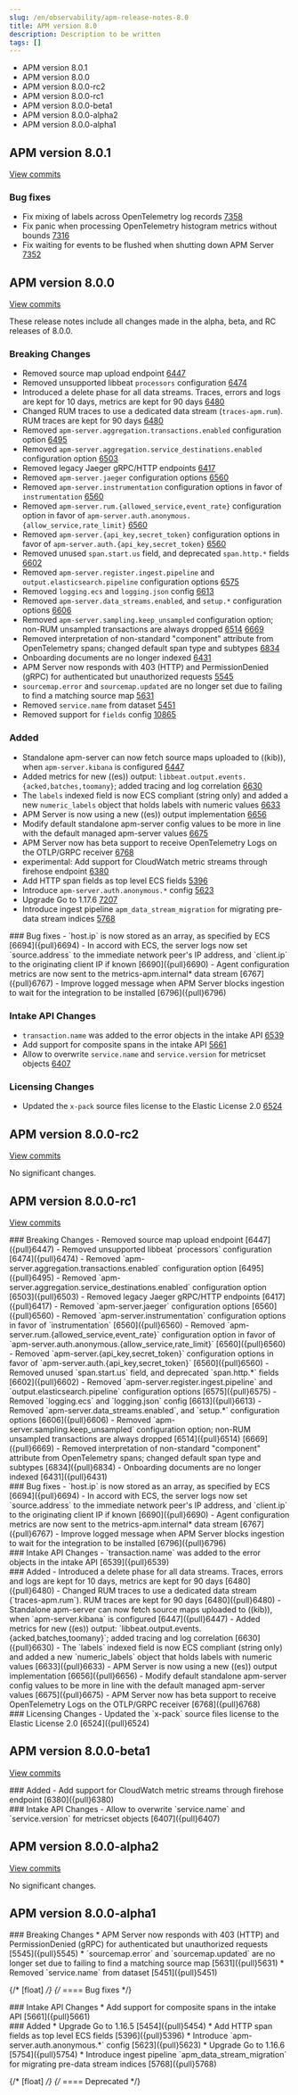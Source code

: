 ```yaml
---
slug: /en/observability/apm-release-notes-8.0
title: APM version 8.0
description: Description to be written
tags: []
---
```


<div id="apm-release-notes-8.0"></div>

* <DocLink slug="/en/observability/apm-release-notes-8.0" section="apm-version-801">APM version 8.0.1</DocLink>
* <DocLink slug="/en/observability/apm-release-notes-8.0" section="apm-version-800">APM version 8.0.0</DocLink>
* <DocLink slug="/en/observability/apm-release-notes-8.0" section="apm-version-800-rc2">APM version 8.0.0-rc2</DocLink>
* <DocLink slug="/en/observability/apm-release-notes-8.0" section="apm-version-800-rc1">APM version 8.0.0-rc1</DocLink>
* <DocLink slug="/en/observability/apm-release-notes-8.0" section="apm-version-800-beta1">APM version 8.0.0-beta1</DocLink>
* <DocLink slug="/en/observability/apm-release-notes-8.0" section="apm-version-800-alpha2">APM version 8.0.0-alpha2</DocLink>
* <DocLink slug="/en/observability/apm-release-notes-8.0" section="apm-version-800-alpha1">APM version 8.0.0-alpha1</DocLink>

<div id="apm-release-notes-8.0.1"></div>

## APM version 8.0.1

[View commits](https://github.com/elastic/apm-server/compare/v8.0.0\...v8.0.1)

<div id="bug_fixes"></div>

### Bug fixes

- Fix mixing of labels across OpenTelemetry log records [7358]({pull}7358)
- Fix panic when processing OpenTelemetry histogram metrics without bounds [7316]({pull}7316)
- Fix waiting for events to be flushed when shutting down APM Server [7352]({pull}7352)

<div id="apm-release-notes-8.0.0"></div>

## APM version 8.0.0

[View commits](https://github.com/elastic/apm-server/compare/v7.16.3\...v8.0.0)

These release notes include all changes made in the alpha, beta, and RC
releases of 8.0.0.

<div id="breaking_changes"></div>

### Breaking Changes
- Removed source map upload endpoint [6447]({pull}6447)
- Removed unsupported libbeat `processors` configuration [6474]({pull}6474)
- Introduced a delete phase for all data streams. Traces, errors and logs are kept for 10 days, metrics are kept for 90 days [6480]({pull}6480)
- Changed RUM traces to use a dedicated data stream (`traces-apm.rum`). RUM traces are kept for 90 days [6480]({pull}6480)
- Removed `apm-server.aggregation.transactions.enabled` configuration option [6495]({pull}6495)
- Removed `apm-server.aggregation.service_destinations.enabled` configuration option [6503]({pull}6503)
- Removed legacy Jaeger gRPC/HTTP endpoints [6417]({pull}6417)
- Removed `apm-server.jaeger` configuration options [6560]({pull}6560)
- Removed `apm-server.instrumentation` configuration options in favor of `instrumentation` [6560]({pull}6560)
- Removed `apm-server.rum.{allowed_service,event_rate}` configuration option in favor of `apm-server.auth.anonymous.{allow_service,rate_limit}` [6560]({pull}6560)
- Removed `apm-server.{api_key,secret_token}` configuration options in favor of `apm-server.auth.{api_key,secret_token}` [6560]({pull}6560)
- Removed unused `span.start.us` field, and deprecated `span.http.*` fields [6602]({pull}6602)
- Removed `apm-server.register.ingest.pipeline` and `output.elasticsearch.pipeline` configuration options [6575]({pull}6575)
- Removed `logging.ecs` and `logging.json` config [6613]({pull}6613)
- Removed `apm-server.data_streams.enabled`, and `setup.*` configuration options [6606]({pull}6606)
- Removed `apm-server.sampling.keep_unsampled` configuration option; non-RUM unsampled transactions are always dropped [6514]({pull}6514) [6669]({pull}6669)
- Removed interpretation of non-standard "component" attribute from OpenTelemetry spans; changed default span type and subtypes [6834]({pull}6834)
- Onboarding documents are no longer indexed [6431]({pull}6431)
- APM Server now responds with 403 (HTTP) and PermissionDenied (gRPC) for authenticated but unauthorized requests [5545]({pull}5545)
- `sourcemap.error` and `sourcemap.updated` are no longer set due to failing to find a matching source map [5631]({pull}5631)
- Removed `service.name` from dataset [5451]({pull}5451)
- Removed support for `fields` config [10865]({pull}10865)

<div id="added"></div>

### Added
- Standalone apm-server can now fetch source maps uploaded to ((kib)), when `apm-server.kibana` is configured [6447]({pull}6447)
- Added metrics for new ((es)) output: `libbeat.output.events.{acked,batches,toomany}`; added tracing and log correlation [6630]({pull}6630)
- The `labels` indexed field is now ECS compliant (string only) and added a new `numeric_labels` object that holds labels with numeric values [6633]({pull}6633)
- APM Server is now using a new ((es)) output implementation [6656]({pull}6656)
- Modify default standalone apm-server config values to be more in line with the default managed apm-server values [6675]({pull}6675)
- APM Server now has beta support to receive OpenTelemetry Logs on the OTLP/GRPC receiver [6768]({pull}6768)
- experimental: Add support for CloudWatch metric streams through firehose endpoint [6380]({pull}6380)
- Add HTTP span fields as top level ECS fields [5396]({pull}5396)
- Introduce `apm-server.auth.anonymous.*` config [5623]({pull}5623)
- Upgrade Go to 1.17.6 [7207]({pull}7207)
- Introduce ingest pipeline `apm_data_stream_migration` for migrating pre-data stream indices [5768]({pull}5768)

<div id="bug_fixes"></div>
### Bug fixes
- `host.ip` is now stored as an array, as specified by ECS [6694]({pull}6694)
- In accord with ECS, the server logs now set `source.address` to the immediate network peer's IP address, and `client.ip` to the originating client IP if known [6690]({pull}6690)
- Agent configuration metrics are now sent to the metrics-apm.internal* data stream [6767]({pull}6767)
- Improve logged message when APM Server blocks ingestion to wait for the integration to be installed [6796]({pull}6796)

<div id="intake_api_changes"></div>

### Intake API Changes
- `transaction.name` was added to the error objects in the intake API [6539]({pull}6539)
- Add support for composite spans in the intake API [5661]({pull}5661)
- Allow to overwrite `service.name` and `service.version` for metricset objects  [6407]({pull}6407)

<div id="licensing_changes"></div>

### Licensing Changes
- Updated the `x-pack` source files license to the Elastic License 2.0 [6524]({pull}6524)

<div id="apm-release-notes-8.0.0-rc2"></div>

## APM version 8.0.0-rc2

[View commits](https://github.com/elastic/apm-server/compare/v8.0.0-rc1\...v8.0.0-rc2)

No significant changes.

<div id="apm-release-notes-8.0.0-rc1"></div>

## APM version 8.0.0-rc1

[View commits](https://github.com/elastic/apm-server/compare/v8.0.0-beta1\...v8.0.0-rc1)

<div id="breaking_changes"></div>
### Breaking Changes
- Removed source map upload endpoint [6447]({pull}6447)
- Removed unsupported libbeat `processors` configuration [6474]({pull}6474)
- Removed `apm-server.aggregation.transactions.enabled` configuration option [6495]({pull}6495)
- Removed `apm-server.aggregation.service_destinations.enabled` configuration option [6503]({pull}6503)
- Removed legacy Jaeger gRPC/HTTP endpoints [6417]({pull}6417)
- Removed `apm-server.jaeger` configuration options [6560]({pull}6560)
- Removed `apm-server.instrumentation` configuration options in favor of `instrumentation` [6560]({pull}6560)
- Removed `apm-server.rum.{allowed_service,event_rate}` configuration option in favor of `apm-server.auth.anonymous.{allow_service,rate_limit}` [6560]({pull}6560)
- Removed `apm-server.{api_key,secret_token}` configuration options in favor of `apm-server.auth.{api_key,secret_token}` [6560]({pull}6560)
- Removed unused `span.start.us` field, and deprecated `span.http.*` fields [6602]({pull}6602)
- Removed `apm-server.register.ingest.pipeline` and `output.elasticsearch.pipeline` configuration options [6575]({pull}6575)
- Removed `logging.ecs` and `logging.json` config [6613]({pull}6613)
- Removed `apm-server.data_streams.enabled`, and `setup.*` configuration options [6606]({pull}6606)
- Removed `apm-server.sampling.keep_unsampled` configuration option; non-RUM unsampled transactions are always dropped [6514]({pull}6514) [6669]({pull}6669)
- Removed interpretation of non-standard "component" attribute from OpenTelemetry spans; changed default span type and subtypes [6834]({pull}6834)
- Onboarding documents are no longer indexed [6431]({pull}6431)

<div id="bug_fixes"></div>
### Bug fixes
- `host.ip` is now stored as an array, as specified by ECS [6694]({pull}6694)
- In accord with ECS, the server logs now set `source.address` to the immediate network peer's IP address, and `client.ip` to the originating client IP if known [6690]({pull}6690)
- Agent configuration metrics are now sent to the metrics-apm.internal* data stream [6767]({pull}6767)
- Improve logged message when APM Server blocks ingestion to wait for the integration to be installed [6796]({pull}6796)

<div id="intake_api_changes"></div>
### Intake API Changes
- `transaction.name` was added to the error objects in the intake API [6539]({pull}6539)

<div id="added"></div>
### Added
- Introduced a delete phase for all data streams. Traces, errors and logs are kept for 10 days, metrics are kept for 90 days [6480]({pull}6480)
- Changed RUM traces to use a dedicated data stream (`traces-apm.rum`). RUM traces are kept for 90 days [6480]({pull}6480)
- Standalone apm-server can now fetch source maps uploaded to ((kib)), when `apm-server.kibana` is configured [6447]({pull}6447)
- Added metrics for new ((es)) output: `libbeat.output.events.{acked,batches,toomany}`; added tracing and log correlation [6630]({pull}6630)
- The `labels` indexed field is now ECS compliant (string only) and added a new `numeric_labels` object that holds labels with numeric values [6633]({pull}6633)
- APM Server is now using a new ((es)) output implementation [6656]({pull}6656)
- Modify default standalone apm-server config values to be more in line with the default managed apm-server values [6675]({pull}6675)
- APM Server now has beta support to receive OpenTelemetry Logs on the OTLP/GRPC receiver [6768]({pull}6768)

<div id="licensing_changes"></div>
### Licensing Changes
- Updated the `x-pack` source files license to the Elastic License 2.0 [6524]({pull}6524)

<div id="apm-release-notes-8.0.0-beta1"></div>

## APM version 8.0.0-beta1

[View commits](https://github.com/elastic/apm-server/compare/v8.0.0-alpha2\...v8.0.0-beta1)

<div id="added"></div>
### Added
- <DocBadge template="technical preview" />  Add support for CloudWatch metric streams through firehose endpoint [6380]({pull}6380)

<div id="intake_api_changes"></div>
### Intake API Changes
- Allow to overwrite `service.name` and `service.version` for metricset objects  [6407]({pull}6407)

<div id="apm-release-notes-8.0.0-alpha2"></div>

## APM version 8.0.0-alpha2

[View commits](https://github.com/elastic/apm-server/compare/v8.0.0-alpha1\...v8.0.0-alpha2)

No significant changes.

<div id="apm-release-notes-8.0.0-alpha1"></div>

## APM version 8.0.0-alpha1

<div id="breaking_changes"></div>
### Breaking Changes
* APM Server now responds with 403 (HTTP) and PermissionDenied (gRPC) for authenticated but unauthorized requests [5545]({pull}5545)
* `sourcemap.error` and `sourcemap.updated` are no longer set due to failing to find a matching source map [5631]({pull}5631)
* <DocBadge template="technical preview" />  Removed `service.name` from dataset [5451]({pull}5451)

{/* [float] */}
{/* ==== Bug fixes */}

<div id="intake_api_changes"></div>
### Intake API Changes
* Add support for composite spans in the intake API [5661]({pull}5661)

<div id="added"></div>
### Added
* Upgrade Go to 1.16.5 [5454]({pull}5454)
* Add HTTP span fields as top level ECS fields [5396]({pull}5396)
* Introduce `apm-server.auth.anonymous.*` config [5623]({pull}5623)
* Upgrade Go to 1.16.6 [5754]({pull}5754)
* Introduce ingest pipeline `apm_data_stream_migration` for migrating pre-data stream indices [5768]({pull}5768)

{/* [float] */}
{/* ==== Deprecated */}

